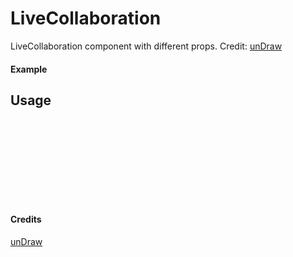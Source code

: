 
<Meta of={LiveCollaboration} title="unDraw/LiveCollaboration" />

# LiveCollaboration

LiveCollaboration component with different props.
Credit: [unDraw](https://undraw.co/illustrations)

#### Example

<Canvas of={LiveCollaboration.Primary} />

## Usage

```ts
import { LiveCollaboration } from "yadl-ui";

const Example = () => {
  return (
      <LiveCollaboration />
  );
};

export default Example;
```

#### Credits
[unDraw](https://undraw.co/illustrations)

